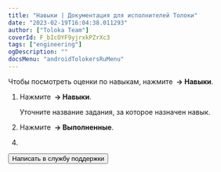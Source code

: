 ```yaml
---
title: "Навыки | Документация для исполнителей Толоки"
date: "2023-02-19T16:04:38.011293"
author: ["Toloka Team"]
coverId: F_bIcOYF9yjrxkPZrXc3
tags: ["engineering"]
ogDescription: ""
docsMenu: "androidTolokersRuMenu"
---
```



<RuSkillsContent1/>

Чтобы посмотреть оценки по навыкам, нажмите **<img src="https://tlk-infra-front.azureedge.net/portal-static/uploaded/images/1677848121910/1677848121910_original_png.png" alt="" /> → Навыки**.

<RuSkillsContent2/>

1. Нажмите **<img src="https://tlk-infra-front.azureedge.net/portal-static/uploaded/images/1677848121910/1677848121910_original_png.png" alt="" /> → Навыки**.

    Уточните название задания, за которое назначен навык.

1. Нажмите **<img src="https://tlk-infra-front.azureedge.net/portal-static/uploaded/images/1677848121910/1677848121910_original_png.png" alt="" /> → Выполненные**.


<RuSkillsContent3/>

4. <RuPriemkaPJlnY4JK3B/>

<RuSkillsContent4/>

<Button themeColor="light" view="default" size="l" type="link" url="./troubleshooting/troubleshooting#not_working_properly">Написать в службу поддержки</Button>
